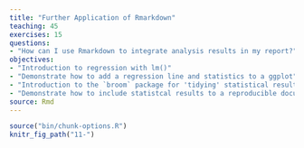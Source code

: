 ```yaml
---
title: "Further Application of Rmarkdown"
teaching: 45
exercises: 15
questions:
- "How can I use Rmarkdown to integrate analysis results in my report?"
objectives:
- "Introduction to regression with lm()"
- "Demonstrate how to add a regression line and statistics to a ggplot"
- "Introduction to the `broom` package for 'tidying' statistical results"
- "Demonstrate how to include statistcal results to a reproducible document"
source: Rmd
---
```


```r
source("bin/chunk-options.R")
knitr_fig_path("11-")
```
